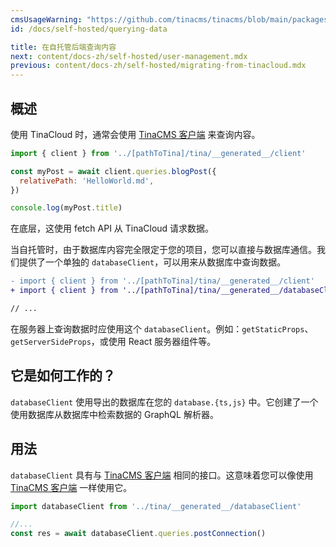 ```yaml
---
cmsUsageWarning: "https://github.com/tinacms/tinacms/blob/main/packages/@tinacms/cli/src/cmds/init/apply.ts"
id: /docs/self-hosted/querying-data

title: 在自托管后端查询内容
next: content/docs-zh/self-hosted/user-management.mdx
previous: content/docs-zh/self-hosted/migrating-from-tinacloud.mdx
---
```


## 概述

使用 TinaCloud 时，通常会使用 [TinaCMS 客户端](/docs/data-fetching/overview/) 来查询内容。

```js
import { client } from '../[pathToTina]/tina/__generated__/client'

const myPost = await client.queries.blogPost({
  relativePath: 'HelloWorld.md',
})

console.log(myPost.title)
```

在底层，这使用 fetch API 从 TinaCloud 请求数据。

当自托管时，由于数据库内容完全限定于您的项目，您可以直接与数据库通信。我们提供了一个单独的 `databaseClient`，可以用来从数据库中查询数据。

```diff
- import { client } from '../[pathToTina]/tina/__generated__/client'
+ import { client } from '../[pathToTina]/tina/__generated__/databaseClient'

// ...
```

在服务器上查询数据时应使用这个 `databaseClient`。例如：`getStaticProps`、`getServerSideProps`，或使用 React 服务器组件等。

## 它是如何工作的？

`databaseClient` 使用导出的数据库在您的 `database.{ts,js}` 中。它创建了一个使用数据库从数据库中检索数据的 GraphQL 解析器。

## 用法

`databaseClient` 具有与 [TinaCMS 客户端](/docs/data-fetching/overview/) 相同的接口。这意味着您可以像使用 [TinaCMS 客户端](/docs/data-fetching/overview/) 一样使用它。

```ts
import databaseClient from '../tina/__generated__/databaseClient'

//...
const res = await databaseClient.queries.postConnection()
```